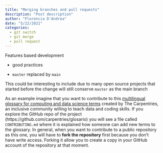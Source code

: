 ```yaml
---
title: "Merging branches and pull requests"
description: "Post description"
author: "Florencia D'Andrea"
date: "5/22/2021"
categories:
  - git switch
  - git merge
  - pull request
---
```


Features based development

-   good practices

-   `master` replaced by `main`

This could be interesting to include due to many open source projects that started before the change will still conserve `master` as the main branch

As an example imagine that you want to contribute to this [multilingual glossary for computing and data science terms](https://glosario.carpentries.org/) created by The Carpentries, an inclusive community willing to teach data and coding skills. If you explore the GitHub repo of the project (https://github.com/carpentries/glosario) you will see a file called `CONTRIBUTING.md` where it is explained how someone can add new terms to the glossary. In general, when you want to contribute to a public repository as this one, you will have to **fork the repository** first because you don't have write access. Forking it allow you to create a copy in your GitHub account of the repository at that moment.
